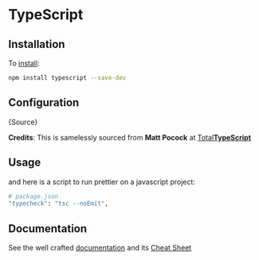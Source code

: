 
# TypeScript

## Installation

To [install](https://www.typescriptlang.org/download):

```sh
npm install typescript --save-dev
```

## Configuration

<CodeBlock language="json">{Source}</CodeBlock>

**Credits**: This is samelessly sourced from **Matt Pocock** at [Total**TypeScript**](https://www.totaltypescript.com/tsconfig-cheat-sheet)

## Usage

and here is a script to run prettier on a javascript project:

```sh
# package.json
"typecheck": "tsc --noEmit",
```

## Documentation

See the well crafted
[documentation](https://www.typescriptlang.org/docs/handbook/utility-types.html)
and its [Cheat Sheet](https://www.typescriptlang.org/cheatsheets)
